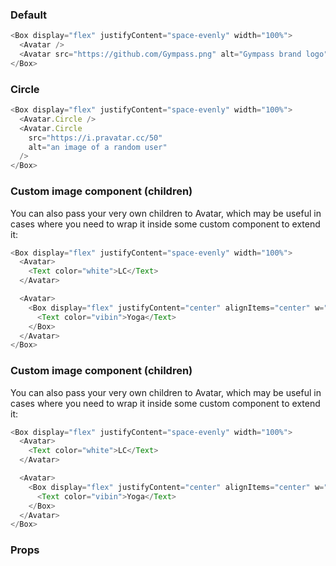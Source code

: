 ### Default

```javascript
<Box display="flex" justifyContent="space-evenly" width="100%">
  <Avatar />
  <Avatar src="https://github.com/Gympass.png" alt="Gympass brand logo" />
</Box>
```

### Circle

```javascript
<Box display="flex" justifyContent="space-evenly" width="100%">
  <Avatar.Circle />
  <Avatar.Circle
    src="https://i.pravatar.cc/50"
    alt="an image of a random user"
  />
</Box>
```

### Custom image component (children)
You can also pass your very own children to Avatar, which may be useful in cases where you need to wrap it inside some custom component to extend it:

```javascript
<Box display="flex" justifyContent="space-evenly" width="100%">
  <Avatar>
    <Text color="white">LC</Text>
  </Avatar>

  <Avatar>
    <Box display="flex" justifyContent="center" alignItems="center" w="100%" h="100%" bg="peace">
      <Text color="vibin">Yoga</Text>
    </Box>
  </Avatar>
</Box>
```

### Custom image component (children)
You can also pass your very own children to Avatar, which may be useful in cases where you need to wrap it inside some custom component to extend it:

```javascript
<Box display="flex" justifyContent="space-evenly" width="100%">
  <Avatar>
    <Text color="white">LC</Text>
  </Avatar>

  <Avatar>
    <Box display="flex" justifyContent="center" alignItems="center" w="100%" h="100%" bg="peace">
      <Text color="vibin">Yoga</Text>
    </Box>
  </Avatar>
</Box>
```

### Props

<PropsTable component="Avatar" platform="web" />
